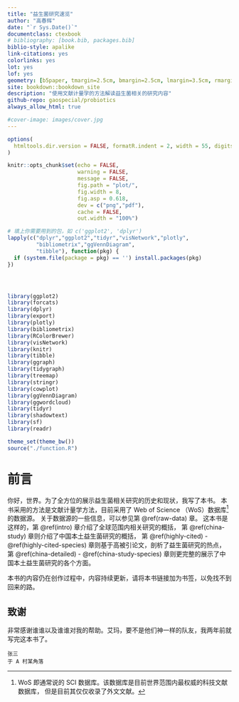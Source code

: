 ```yaml
--- 
title: "益生菌研究速览"
author: "高春辉"
date: "`r Sys.Date()`"
documentclass: ctexbook
# bibliography: [book.bib, packages.bib]
biblio-style: apalike
link-citations: yes
colorlinks: yes
lot: yes
lof: yes
geometry: [b5paper, tmargin=2.5cm, bmargin=2.5cm, lmargin=3.5cm, rmargin=2.5cm]
site: bookdown::bookdown_site
description: "使用文献计量学的方法解读益生菌相关的研究内容"
github-repo: gaospecial/probiotics
always_allow_html: true

#cover-image: images/cover.jpg
---
```


```r
options(
  htmltools.dir.version = FALSE, formatR.indent = 2, width = 55, digits = 4
)

knitr::opts_chunk$set(echo = FALSE,
                      warning = FALSE,
                      message = FALSE,
                      fig.path = "plot/",
                      fig.width = 8,
                      fig.asp = 0.618,
                      dev = c("png","pdf"),
                      cache = FALSE,
                      out.width = "100%")

# 填上你需要用到的包，如 c('ggplot2', 'dplyr')
lapply(c("dplyr","ggplot2","tidyr","visNetwork","plotly",
         "bibliometrix","ggVennDiagram",
         "tibble"), function(pkg) {
  if (system.file(package = pkg) == '') install.packages(pkg)
})




library(ggplot2)
library(forcats)
library(dplyr)
library(export)
library(plotly)
library(bibliometrix)
library(RColorBrewer)
library(visNetwork)
library(knitr)
library(tibble)
library(ggraph)
library(tidygraph)
library(treemap)
library(stringr)
library(cowplot)
library(ggVennDiagram)
library(ggwordcloud)
library(tidyr)
library(shadowtext)
library(sf)
library(readr)

theme_set(theme_bw())
source("./function.R")
```


# 前言 {-}

你好，世界。为了全方位的展示益生菌相关研究的历史和现状，我写了本书。
本书采用的方法是文献计量学方法，目前采用了 Web of Science （WoS）数据库[^wos]的数据源。
关于数据源的一些信息，可以参见第 \@ref(raw-data) 章。
这本书是这样的，第 \@ref(intro) 章介绍了全球范围内相关研究的概括，
第 \@ref(china-study) 章则介绍了中国本土益生菌研究的概括，
第 \@ref(highly-cited) - \@ref(highly-cited-species) 章则基于高被引论文，剖析了益生菌研究的热点，
第 \@ref(china-detailed) - \@ref(china-study-species) 章则更完整的展示了中国本土益生菌研究的各个方面。


[^wos]: WoS 即通常说的 SCI 数据库。该数据库是目前世界范围内最权威的科技文献数据库，
但是目前其仅仅收录了外文文献。

本书的内容仍在创作过程中，内容持续更新，请将本书链接加为书签，以免找不到回来的路。

## 致谢 {-}

非常感谢谁谁以及谁谁对我的帮助。艾玛，要不是他们神一样的队友，我两年前就写完这本书了。

```block2
张三  
于 A 村某角落
```

